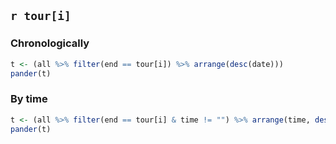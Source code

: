 ## `r tour[i]` {.tabset .tabset-fade .tabset-pills}

### Chronologically

```r
t <- (all %>% filter(end == tour[i]) %>% arrange(desc(date)))
pander(t)
```

### By time

```r
t <- (all %>% filter(end == tour[i] & time != "") %>% arrange(time, desc(date)))
pander(t)
```